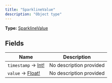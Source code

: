 ```yaml
---
title: "SparklineValue"
description: "Object type"
---
```


**Type:** [SparklineValue](/api-reference/types/sparklinevalue)

## Fields

| Name | Description |
|------|-------------|
| `timestamp` → [Int!](/api-reference/types/int) | No description provided |
| `value` → [Float!](/api-reference/types/float) | No description provided |

